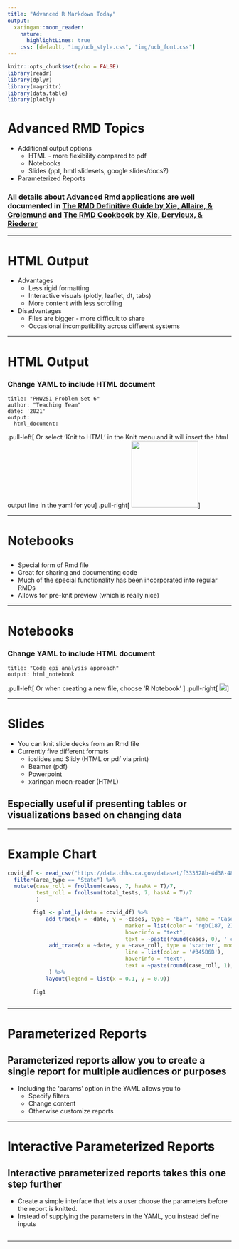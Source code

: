 ```yaml
---
title: "Advanced R Markdown Today"
output:
  xaringan::moon_reader:
    nature:
      highlightLines: true
    css: [default, "img/ucb_style.css", "img/ucb_font.css"]
---
```


```r
knitr::opts_chunk$set(echo = FALSE)
library(readr)
library(dplyr)
library(magrittr)
library(data.table)
library(plotly)
```

# Advanced RMD Topics

- Additional output options
  - HTML - more flexibility compared to pdf
  - Notebooks
  - Slides (ppt, hmtl slidesets, google slides/docs?)
- Parameterized Reports

### All details about Advanced Rmd applications are well documented in [The RMD Definitive Guide by Xie, Allaire, & Grolemund](https://bookdown.org/yihui/rmarkdown/) and [The RMD Cookbook by Xie, Dervieux, & Riederer](https://bookdown.org/yihui/rmarkdown-cookbook/)

---

# HTML Output

- Advantages
  -  Less rigid formatting
  -  Interactive visuals (plotly, leaflet, dt, tabs)
  -  More content with less scrolling
- Disadvantages
  - Files are bigger - more difficult to share
  - Occasional incompatibility across different systems
  
---
 
# HTML Output

### Change YAML to include HTML document
```{}
title: "PHW251 Problem Set 6"
author: "Teaching Team"
date: '2021'
output:
  html_document:
```

.pull-left[
Or select 'Knit to HTML' in the Knit menu and it will insert the html output line in the yaml for you
]
.pull-right[
<img src="img/knit_to_html.png" width="150px" height="150px"/>
]

---

# Notebooks

## 
- Special form of Rmd file
- Great for sharing and documenting code
- Much of the special functionality has been incorporated into regular RMDs
- Allows for pre-knit preview (which is really nice)

  
---
 
# Notebooks

### Change YAML to include HTML document
```{}
title: "Code epi analysis approach"
output: html_notebook
```

.pull-left[
Or when creating a new file, choose 'R Notebook' 
]
.pull-right[
<img src="img/r_notebook_file.png"/>
]

---

# Slides

- You can knit slide decks from an Rmd file
- Currently five different formats
  - ioslides and Slidy (HTML or pdf via print)
  - Beamer (pdf)
  - Powerpoint
  - xaringan moon-reader (HTML)

## Especially useful if presenting tables or visualizations based on changing data

---
 
# Example Chart

```r
covid_df <- read_csv("https://data.chhs.ca.gov/dataset/f333528b-4d38-4814-bebb-12db1f10f535/resource/046cdd2b-31e5-4d34-9ed3-b48cdbc4be7a/download/covid19cases_test.csv") %>%
  filter(area_type == "State") %>%
  mutate(case_roll = frollsum(cases, 7, hasNA = T)/7,
         test_roll = frollsum(total_tests, 7, hasNA = T)/7
         )

        fig1 <- plot_ly(data = covid_df) %>%
            add_trace(x = ~date, y = ~cases, type = 'bar', name = 'Cases per day',
                                     marker = list(color = 'rgb(187, 216, 228)'),
                                     hoverinfo = "text",
                                     text = ~paste(round(cases, 0), ' cases')) %>%
             add_trace(x = ~date, y = ~case_roll, type = 'scatter', mode = 'lines', name = 'Average Cases', 
                                     line = list(color = '#345B6B'),
                                     hoverinfo = "text",
                                     text = ~paste(round(case_roll, 1), ' average cases')
             ) %>% 
            layout(legend = list(x = 0.1, y = 0.9))
        
        fig1
        
```

---

# Parameterized Reports

## Parameterized reports allow you to create a single report for multiple audiences or purposes

- Including the 'params' option in the YAML allows you to 
  - Specify filters 
  - Change content 
  - Otherwise customize reports 

---

# Interactive Parameterized Reports

## Interactive parameterized reports takes this one step further

- Create a simple interface that lets a user choose the parameters before the report is knitted.
- Instead of supplying the parameters in the YAML, you instead define inputs

## 

---
